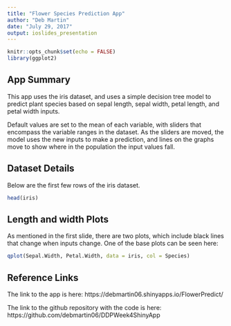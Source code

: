 ```yaml
---
title: "Flower Species Prediction App"
author: "Deb Martin"
date: "July 29, 2017"
output: ioslides_presentation
---
```


```r
knitr::opts_chunk$set(echo = FALSE)
library(ggplot2)
```

## App Summary

This app uses the iris dataset, and uses a simple decision tree model to predict plant species based on sepal length, sepal width, petal length, and petal width inputs.

Default values are set to the mean of each variable, with sliders that encompass the variable ranges in the dataset. As the sliders are moved, the model uses the new inputs to make a prediction, and lines on the graphs move to show where in the population the input values fall.

## Dataset Details

Below are the first few rows of the iris dataset.

```r
head(iris)
```

## Length and width Plots

As mentioned in the first slide, there are two plots, which include black lines that change when inputs change. One of the base plots can be seen here:

```r
qplot(Sepal.Width, Petal.Width, data = iris, col = Species)
```

## Reference Links
The link to the app is here:
https://debmartin06.shinyapps.io/FlowerPredict/

The link to the github repository with the code is here:
https://github.com/debmartin06/DDPWeek4ShinyApp